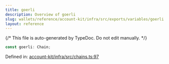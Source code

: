 ```yaml
---
title: goerli
description: Overview of goerli
slug: wallets/reference/account-kit/infra/src/exports/variables/goerli
layout: reference
---
```


{/* This file is auto-generated by TypeDoc. Do not edit manually. */}

```ts
const goerli: Chain;
```

Defined in: [account-kit/infra/src/chains.ts:97](https://github.com/alchemyplatform/aa-sdk/blob/9df5be8c23af4e472bcb503c17766b16da0ad87d/account-kit/infra/src/chains.ts#L97)
